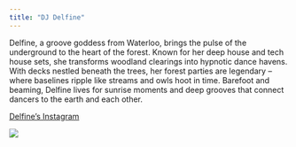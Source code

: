```yaml
---
title: "DJ Delfine"
---
```


Delfine, a groove goddess from Waterloo, brings the pulse of the underground to the heart of the forest. Known for her deep house and tech house sets, she transforms woodland clearings into hypnotic dance havens. With decks nestled beneath the trees, her forest parties are legendary -- where baselines ripple like streams and owls hoot in time. Barefoot and beaming, Delfine lives for sunrise moments and deep grooves that connect dancers to the earth and each other.

[Delfine's Instagram](https://www.instagram.com/djdelfine/)

![](images/delfine.jpg)
